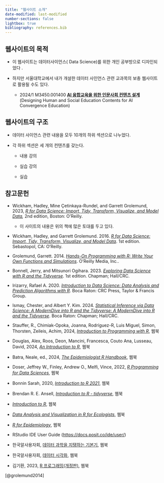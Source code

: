 ```yaml
---
title: "웹사이트 소개"
date-modified: last-modified
number-sections: false
lightbox: true
bibliography: references.bib
---
```


## 웹사이트의 목적

-   이 웹사이트는 데이터사이언스( Data Science)를 위한 개인 공부방으로 디자인되었다 .

-   하지만 서울대학교에서 내가 개설한 데이터 사인언스 관련 교과목의 보충 웹사이트로 활용될 수도 있다.

    -   2024/1 M3450.001400 [**AI 융합교육을 위한 인문사회 컨텐츠 설계**](https://sangillee.snu.ac.kr/classes/2024_1_AI_Edu.html) (Designing Human and Social Education Contents for AI Convergence Education)

## 웹사이트의 구조

-   데이터 사이언스 관련 내용을 모두 10개의 하위 섹션으로 나누었다.

-   각 하위 섹션은 세 개의 컨텐츠를 갖는다.

    -   내용 강의

    -   실습 강의

    -   실습

## 참고문헌

-   Wickham, Hadley, Mine Çetinkaya-Rundel, and Garrett Grolemund, 2023, [*R for Data Science: Import, Tidy, Transform, Visualize, and Model Data*](https://r4ds.hadley.nz/)*,* 2nd edition, Boston: O’Reilly. 

    -   이 사이트의 내용은 위의 책에 많은 토대를 두고 있다.

-   Wickham, Hadley, and Garrett Grolemund. 2016. [*R for Data Science: Import, Tidy, Transform, Visualize, and Model Data*](https://r4ds.had.co.nz/index.html). 1st edition. Sebastopol, CA: O’Reilly.

-   Grolemund, Garrett. 2014. [*Hands-On Programming with R: Write Your Own Functions and Simulations*](https://rstudio-education.github.io/hopr/index.html). O’Reilly Media, Inc..

-   Bonnell, Jerry, and Mitsunori Ogihara. 2023. [*Exploring Data Science with R and the Tidyverse*](https://ds4world.cs.miami.edu/). 1st edition. Chapman; Hall/CRC.

-   Irizarry, Rafael A. 2020. [*Introduction to Data Science: Data Analysis and Prediction Algorithms with R*](https://rafalab.dfci.harvard.edu/dsbook-part-1/). Boca Raton: CRC Press, Taylor & Francis Group.

-   Ismay, Chester, and Albert Y. Kim. 2024. [*Statistical Inference via Data Science: A ModernDive into R and the Tidyverse: A ModernDive into R and the Tidyverse*](https://moderndive.com/). Boca Raton: Chapman; Hall/CRC. 

-   Stauffer, R., Chimiak-Opoka, Joanna, Rodríguez-R, Luis Miguel, Simon, Thorsten, Zeileis, Achim, 2024, [*Introduction to Programming with R*](https://discdown.org/rprogramming/index.html), 웹북

-   Douglas, Alex, Roos, Deon, Mancini, Francesca, Couto Ana, Lusseau, David, 2024, [*An Introduction to R*](https://intro2r.com/), 웹북

-   Batra, Neale, ed., 2024, [*The Epidemiologist R Handbook*](https://epirhandbook.com/en/index.html), 웹북

-   Doser, Jeffrey W., Finley, Andrew O., Melfi, Vince, 2022, [*R Programming for Data Sciences*](https://www.jeffdoser.com/files/for875/_book/), 웹북

-   Bonnin Sarah, 2020, [*Introduction to R 2021*](https://biocorecrg.github.io/CRG_RIntroduction/), 웹북

-   Brendan R. E. Ansell, [*Introduction to R - tidyverse*](https://bookdown.org/ansellbr/WEHI_tidyR_course_book/), 웹북

-   [*Introduction to R*](https://r-unimelb.gitbook.io/rbook), 웹북

-   [*Data Analysis and Visualization in R for Ecologists*](https://datacarpentry.org/R-ecology-lesson/index.html), 웹북

-   [*R for Epidemiology*](https://www.r4epi.com/), 웹북

-   RStudio IDE User Guide (<https://docs.posit.co/ide/user/>)

-   한국알사용자회, [데이터 과학을 지탱하는 기본기](https://r2bit.com/book_analytics/index.html), 웹북

-   한국알사용자회, [데이터 시각화](https://r2bit.com/book_viz/), 웹북

-   김기환, 2023, [R 프로그래밍(개정판)](https://kilhwan.github.io/rprogramming/), 웹북

[@grolemund2014]
